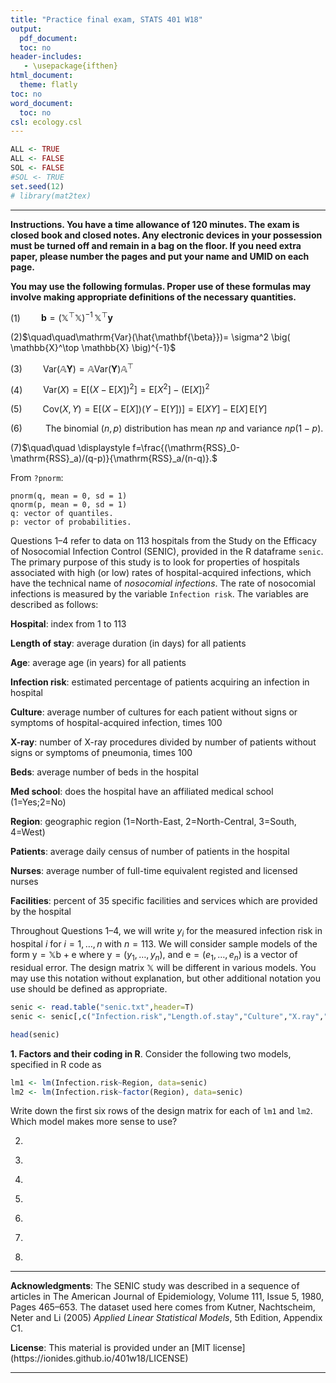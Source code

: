 ---
title: "Practice final exam, STATS 401 W18"
output:
  pdf_document:
  toc: no
header-includes:
   - \usepackage{ifthen}
html_document:
  theme: flatly
toc: no
word_document:
  toc: no
csl: ecology.csl
---
  

```{r preliminaries,echo=F,cache=F}
ALL <- TRUE
ALL <- FALSE
SOL <- FALSE
#SOL <- TRUE
set.seed(12)
# library(mat2tex)
```

\def\SOLUTIONS{0}

\ifthenelse{\isodd{\SOLUTIONS}}{
 \newcommand\exam[1]{} %% solutions
 \newcommand\solution[1]{ {\bf Solution}. {#1}}
}{ 
 \newcommand\exam[1]{#1} %% exam paper
 \newcommand\solution[1]{}
} 

\newcommand\mat[1]{\mathbb{#1}}
\newcommand\vect[1]{\boldsymbol{\mathrm{#1}}}
\newcommand\transpose{{\scriptscriptstyle \mathrm{T}}}
\newcommand\prob{\mathrm{P}}
\newcommand\E{\mathrm{E}}
\newcommand\SE{\mathrm{SE}}
\newcommand\SD{\mathrm{SD}}
\newcommand\RSS{\mathrm{RSS}}
\newcommand\SST{\mathrm{SST}}
\newcommand\pval{\mathrm{pval}}
\newcommand\var{\mathrm{Var}}
\newcommand\cov{\mathrm{Cov}}


\exam{
$\quad\quad\quad$ \textbf{Name}:

$\quad\quad\quad$ \textbf{UMID}:
}

-----------
  
**Instructions. You have a time allowance of 120 minutes.  The exam is closed book and closed notes. Any electronic devices in your possession must be turned off and remain in a bag on the floor. If you need extra paper, please number the pages and put your name and UMID on each page.**
  
**You may use the following formulas. Proper use of these formulas may involve making appropriate definitions of the necessary quantities.**

(1)$\quad\quad\mathbf{b}=\big(\mathbb{X}^\top \mathbb{X} \big)^{-1}\, \mathbb{X}^\top\mathbf{y}$

(2)$\quad\quad\var(\hat{\mathbf{\beta}})= \sigma^2 \big( \mathbb{X}^\top \mathbb{X} \big)^{-1}$

(3)$\quad\quad\var(\mathbb{A}\mathbf{Y})=\mathbb{A}\var(\mathbf{Y})\mathbb{A}^\top$

(4)$\quad\quad\var(X)=\E\big[ (X-\E[X])^2\big] = \E[X^2]-\big(\E[X]\big)^2$

(5)$\quad\quad\cov(X,Y)=\E\big[ \big(X-\E[X]\big)\big(Y-\E[Y]\big)\big] = \E[XY]-\E[X]\,\E[Y]$

(6)$\quad\quad$
The binomial ($n,p$) distribution has mean $np$ and variance $np(1-p)$.

(7)$\quad\quad \displaystyle f=\frac{(\RSS_0-\RSS_a)/(q-p)}{\RSS_a/(n-q)}.$
\vspace{1cm}

From `?pnorm`:
```
pnorm(q, mean = 0, sd = 1)
qnorm(p, mean = 0, sd = 1)
q: vector of quantiles.
p: vector of probabilities.
```

\exam{\newpage}

Questions 1--4 refer to data on 113 hospitals from the Study on the Efficacy of Nosocomial Infection Control (SENIC), provided in the R dataframe `senic`.
The primary purpose of this study is to look for properties of hospitals associated with high (or low) rates of hospital-acquired infections, which have the technical name of *nosocomial infections*.
The rate of nosocomial infections is measured by the variable `Infection risk`.
The variables are described as follows:

**Hospital**: index from 1 to 113

**Length of stay**: average duration (in days) for all patients

**Age**: average age (in years) for all patients

**Infection risk**: estimated percentage of patients acquiring an infection in hospital

**Culture**: average number of cultures for each patient without signs or symptoms of hospital-acquired infection, times 100

**X-ray**: number of X-ray procedures divided by number of patients without signs or symptoms of pneumonia, times 100

**Beds**: average number of beds in the hospital

**Med school**: does the hospital have an affiliated medical school (1=Yes;2=No)

**Region**: geographic region (1=North-East, 2=North-Central, 3=South, 4=West)

**Patients**: average daily census of number of patients in the hospital

**Nurses**: average number of full-time equivalent registed and licensed nurses

**Facilities**: percent of 35 specific facilities and services which are provided by the hospital

Throughout Questions 1--4, we will write $y_i$ for the measured infection risk in hospital $i$ for $i=1,\dots,n$ with $n=113$. We will consider sample models of the form $\vect{y}=\mat{X}\vect{b}+\vect{e}$ where $\vect{y}=(y_1,\dots,y_n)$, and $\vect{e}=(e_1,\dots,e_n)$ is a vector of residual error. The design matrix $\mat{X}$ will be different in various models. You may use this notation without explanation, but other additional notation you use should be defined as appropriate.

```{r load_data,echo=F}
senic <- read.table("senic.txt",header=T)
senic <- senic[,c("Infection.risk","Length.of.stay","Culture","X.ray","Region")]
```

```{r show_data}
head(senic)
```

**1. Factors and their coding in R**.  Consider the following two models, specified in R code as
```{r lm1_and_lm2}
lm1 <- lm(Infection.risk~Region, data=senic)
lm2 <- lm(Infection.risk~factor(Region), data=senic)
```
Write down the first six rows of the design matrix for each of `lm1` and `lm2`. Which model makes more sense to use?

\exam{\vspace{5cm}}

\solution{[1 point]

}


2. 

\solution{[2 points]

}

\exam{\newpage}

3. 

\solution{[2 points]
}

\exam{\vspace{3cm}}

4. 

\solution{[2 points]
}

\exam{\vspace{3cm}}

5. 

\solution{[2 points]
}

\exam{\vspace{3cm}}

6. 

\solution{[2 points]
}

\exam{\vspace{3cm}}

7. 

\solution{[2 points]
}

\exam{\vspace{3cm}}

8. 

\solution{[2 points]
}

\exam{\vspace{3cm}}



--------

**Acknowledgments**: The SENIC study was described in a sequence of articles in The American Journal of Epidemiology, Volume 111, Issue 5, 1980, Pages 465–653. The dataset used here comes from  Kutner, Nachtscheim, Neter and Li (2005) _Applied Linear Statistical Models_, 5th Edition, Appendix C1.

**License**: This material is provided under an [MIT license] (https://ionides.github.io/401w18/LICENSE)

----------


